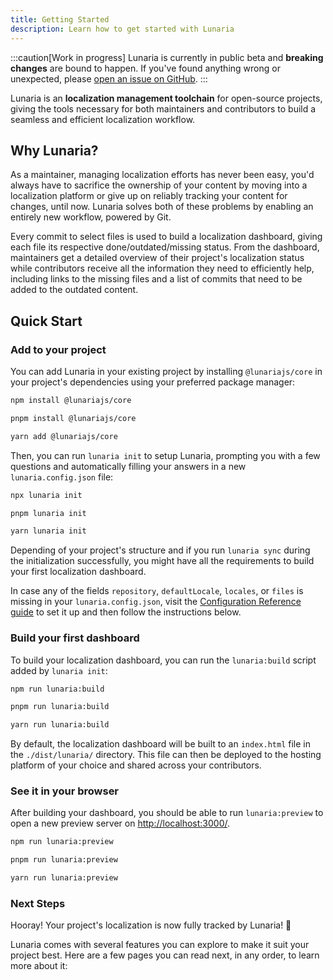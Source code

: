```yaml
---
title: Getting Started
description: Learn how to get started with Lunaria
---
```



:::caution[Work in progress]
Lunaria is currently in public beta and **breaking changes** are bound to happen.
If you've found anything wrong or unexpected, please [open an issue on GitHub](https://github.com/yanthomasdev/lunaria/issues/new).
:::

Lunaria is an **localization management toolchain** for open-source projects, giving the tools necessary for both maintainers and contributors to build a seamless and efficient localization workflow.

## Why Lunaria?

As a maintainer, managing localization efforts has never been easy, you'd always have to sacrifice the ownership of your content by moving into a localization platform or give up on reliably tracking your content for changes, until now. Lunaria solves both of these problems by enabling an entirely new workflow, powered by Git.

Every commit to select files is used to build a localization dashboard, giving each file its respective done/outdated/missing status. From the dashboard, maintainers get a detailed overview of their project's localization status while contributors receive all the information they need to efficiently help, including links to the missing files and a list of commits that need to be added to the outdated content.

## Quick Start

### Add to your project

You can add Lunaria in your existing project by installing `@lunariajs/core` in your project's dependencies using your preferred package manager:

<Tabs>
<TabItem label="npm">

```sh
npm install @lunariajs/core
```

</TabItem>
<TabItem label="pnpm">

```sh
pnpm install @lunariajs/core
```

</TabItem>
<TabItem label="Yarn">

```sh
yarn add @lunariajs/core
```

</TabItem>
</Tabs>

Then, you can run `lunaria init` to setup Lunaria, prompting you with a few questions and automatically filling your answers in a new `lunaria.config.json` file:

<Tabs>
<TabItem label="npm">

```sh
npx lunaria init
```

</TabItem>
<TabItem label="pnpm">

```sh
pnpm lunaria init
```

</TabItem>
<TabItem label="Yarn">

```sh
yarn lunaria init
```

</TabItem>
</Tabs>

Depending of your project's structure and if you run `lunaria sync` during the initialization successfully, you might have all the requirements to build your first localization dashboard.

In case any of the fields `repository`, `defaultLocale`, `locales`, or `files` is missing in your `lunaria.config.json`, visit the [Configuration Reference guide](/reference/configuration) to set it up and then follow the instructions below.

### Build your first dashboard

To build your localization dashboard, you can run the `lunaria:build` script added by `lunaria init`:

<Tabs>
<TabItem label="npm">

```sh
npm run lunaria:build
```

</TabItem>
<TabItem label="pnpm">

```sh
pnpm run lunaria:build
```

</TabItem>
<TabItem label="Yarn">

```sh
yarn run lunaria:build
```

</TabItem>
</Tabs>

By default, the localization dashboard will be built to an `index.html` file in the `./dist/lunaria/` directory. This file can then be deployed to the hosting platform of your choice and shared across your contributors.

### See it in your browser

After building your dashboard, you should be able to run `lunaria:preview` to open a new preview server on [http://localhost:3000/](http://localhost:3000/).

<Tabs>
<TabItem label="npm">

```sh
npm run lunaria:preview
```

</TabItem>
<TabItem label="pnpm">

```sh
pnpm run lunaria:preview
```

</TabItem>
<TabItem label="Yarn">

```sh
yarn run lunaria:preview
```

</TabItem>
</Tabs>

### Next Steps

Hooray! Your project's localization is now fully tracked by Lunaria! 🌛

Lunaria comes with several features you can explore to make it suit your project best. Here are a few pages you can read next, in any order, to learn more about it:

<CardGrid>
	<LinkCard
		title="Dashboard Customization"
		description="Learn how to make your dashboard unique, with your own styles, structure, and more."
		href="/guides/dashboard-customization/"
	/>
	<LinkCard
		title="Tracking"
		description="Learn how tracking works and how to track content in Lunaria."
		href="/guides/tracking/"
	/>
</CardGrid>
